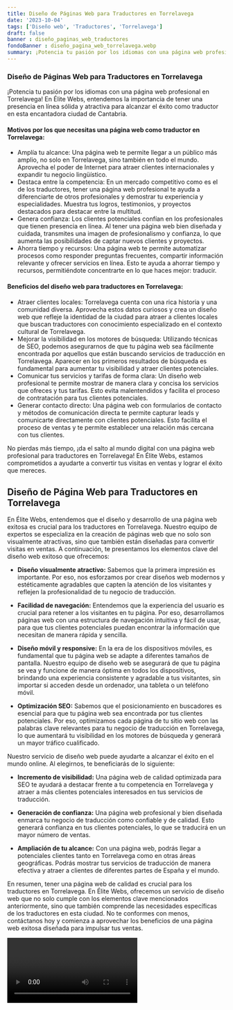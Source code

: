 ```yaml
---
title: Diseño de Páginas Web para Traductores en Torrelavega
date: '2023-10-04'
tags: ['Diseño web', 'Traductores', 'Torrelavega']
draft: false
banner : diseño_paginas_web_traductores
fondoBanner : diseño_pagina_web_torrelavega.webp
summary: ¡Potencia tu pasión por los idiomas con una página web profesional en Torrelavega! En Élite Webs, entendemos la importancia de tener una presencia en línea sólida y atractiva para alcanzar el éxito como traductor en esta encantadora ciudad de Cantabria.
---
```


### Diseño de Páginas Web para Traductores en Torrelavega

¡Potencia tu pasión por los idiomas con una página web profesional en Torrelavega! En Élite Webs, entendemos la importancia de tener una presencia en línea sólida y atractiva para alcanzar el éxito como traductor en esta encantadora ciudad de Cantabria.

#### Motivos por los que necesitas una página web como traductor en Torrelavega:
- Amplía tu alcance: Una página web te permite llegar a un público más amplio, no solo en Torrelavega, sino también en todo el mundo. Aprovecha el poder de Internet para atraer clientes internacionales y expandir tu negocio lingüístico.
- Destaca entre la competencia: En un mercado competitivo como es el de los traductores, tener una página web profesional te ayuda a diferenciarte de otros profesionales y demostrar tu experiencia y especialidades. Muestra tus logros, testimonios, y proyectos destacados para destacar entre la multitud.
- Genera confianza: Los clientes potenciales confían en los profesionales que tienen presencia en línea. Al tener una página web bien diseñada y cuidada, transmites una imagen de profesionalismo y confianza, lo que aumenta las posibilidades de captar nuevos clientes y proyectos.
- Ahorra tiempo y recursos: Una página web te permite automatizar procesos como responder preguntas frecuentes, compartir información relevante y ofrecer servicios en línea. Esto te ayuda a ahorrar tiempo y recursos, permitiéndote concentrarte en lo que haces mejor: traducir.

#### Beneficios del diseño web para traductores en Torrelavega:
- Atraer clientes locales: Torrelavega cuenta con una rica historia y una comunidad diversa. Aprovecha estos datos curiosos y crea un diseño web que refleje la identidad de la ciudad para atraer a clientes locales que buscan traductores con conocimiento especializado en el contexto cultural de Torrelavega.
- Mejorar la visibilidad en los motores de búsqueda: Utilizando técnicas de SEO, podemos asegurarnos de que tu página web sea fácilmente encontrada por aquellos que están buscando servicios de traducción en Torrelavega. Aparecer en los primeros resultados de búsqueda es fundamental para aumentar tu visibilidad y atraer clientes potenciales.
- Comunicar tus servicios y tarifas de forma clara: Un diseño web profesional te permite mostrar de manera clara y concisa los servicios que ofreces y tus tarifas. Esto evita malentendidos y facilita el proceso de contratación para tus clientes potenciales.
- Generar contacto directo: Una página web con formularios de contacto y métodos de comunicación directa te permite capturar leads y comunicarte directamente con clientes potenciales. Esto facilita el proceso de ventas y te permite establecer una relación más cercana con tus clientes.

No pierdas más tiempo, ¡da el salto al mundo digital con una página web profesional para traductores en Torrelavega! En Élite Webs, estamos comprometidos a ayudarte a convertir tus visitas en ventas y lograr el éxito que mereces.

<GifSeo />

<Cta />

## Diseño de Página Web para Traductores en Torrelavega

En Élite Webs, entendemos que el diseño y desarrollo de una página web exitosa es crucial para los traductores en Torrelavega. Nuestro equipo de expertos se especializa en la creación de páginas web que no solo son visualmente atractivas, sino que también están diseñadas para convertir visitas en ventas. A continuación, te presentamos los elementos clave del diseño web exitoso que ofrecemos:

- **Diseño visualmente atractivo:** Sabemos que la primera impresión es importante. Por eso, nos esforzamos por crear diseños web modernos y estéticamente agradables que capten la atención de los visitantes y reflejen la profesionalidad de tu negocio de traducción.

- **Facilidad de navegación:** Entendemos que la experiencia del usuario es crucial para retener a los visitantes en tu página. Por eso, desarrollamos páginas web con una estructura de navegación intuitiva y fácil de usar, para que tus clientes potenciales puedan encontrar la información que necesitan de manera rápida y sencilla.

- **Diseño móvil y responsive:** En la era de los dispositivos móviles, es fundamental que tu página web se adapte a diferentes tamaños de pantalla. Nuestro equipo de diseño web se asegurará de que tu página se vea y funcione de manera óptima en todos los dispositivos, brindando una experiencia consistente y agradable a tus visitantes, sin importar si acceden desde un ordenador, una tableta o un teléfono móvil.

- **Optimización SEO:** Sabemos que el posicionamiento en buscadores es esencial para que tu página web sea encontrada por tus clientes potenciales. Por eso, optimizamos cada página de tu sitio web con las palabras clave relevantes para tu negocio de traducción en Torrelavega, lo que aumentará tu visibilidad en los motores de búsqueda y generará un mayor tráfico cualificado.

Nuestro servicio de diseño web puede ayudarte a alcanzar el éxito en el mundo online. Al elegirnos, te beneficiarás de lo siguiente:

- **Incremento de visibilidad:** Una página web de calidad optimizada para SEO te ayudará a destacar frente a tu competencia en Torrelavega y atraer a más clientes potenciales interesados en tus servicios de traducción.

- **Generación de confianza:** Una página web profesional y bien diseñada enmarca tu negocio de traducción como confiable y de calidad. Esto generará confianza en tus clientes potenciales, lo que se traducirá en un mayor número de ventas.

- **Ampliación de tu alcance:** Con una página web, podrás llegar a potenciales clientes tanto en Torrelavega como en otras áreas geográficas. Podrás mostrar tus servicios de traducción de manera efectiva y atraer a clientes de diferentes partes de España y el mundo.

En resumen, tener una página web de calidad es crucial para los traductores en Torrelavega. En Élite Webs, ofrecemos un servicio de diseño web que no solo cumple con los elementos clave mencionados anteriormente, sino que también comprende las necesidades específicas de los traductores en esta ciudad. No te conformes con menos, contáctanos hoy y comienza a aprovechar los beneficios de una página web exitosa diseñada para impulsar tus ventas.

<Video />

<CtaBot job='Traductores' city='Torrelavega'/>

<Gmaps query='Torrelavega+españa+maps' />